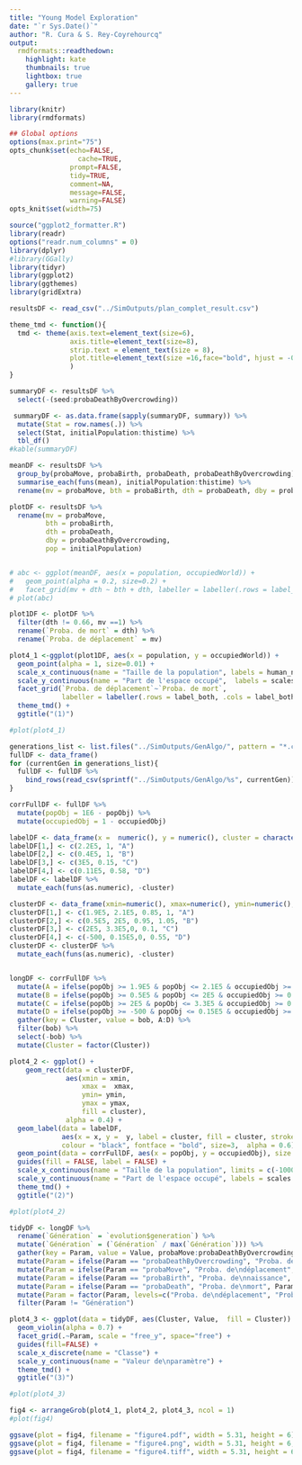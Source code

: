 ```yaml
---
title: "Young Model Exploration"
date: "`r Sys.Date()`"
author: "R. Cura & S. Rey-Coyrehourcq"
output:
  rmdformats::readthedown:
    highlight: kate
    thumbnails: true
    lightbox: true
    gallery: true
---
```



```r
library(knitr)
library(rmdformats)

## Global options
options(max.print="75")
opts_chunk$set(echo=FALSE,
	             cache=TRUE,
               prompt=FALSE,
               tidy=TRUE,
               comment=NA,
               message=FALSE,
               warning=FALSE)
opts_knit$set(width=75)
```

```r
source("ggplot2_formatter.R")
library(readr)
options("readr.num_columns" = 0)
library(dplyr)
#library(GGally)
library(tidyr)
library(ggplot2)
library(ggthemes)
library(gridExtra)

```

```r
resultsDF <- read_csv("../SimOutputs/plan_complet_result.csv")
```

```r
theme_tmd <- function(){
  tmd <- theme(axis.text=element_text(size=6),
               axis.title=element_text(size=8),
               strip.text = element_text(size = 8),
               plot.title=element_text(size =16,face="bold", hjust = -0.09,margin=margin(b=-15))
               )
}

```

```r
summaryDF <- resultsDF %>%
  select(-(seed:probaDeathByOvercrowding))

 summaryDF <- as.data.frame(sapply(summaryDF, summary)) %>%
  mutate(Stat = row.names(.)) %>%
  select(Stat, initialPopulation:thistime) %>%
  tbl_df()
#kable(summaryDF)
```

```r
meanDF <- resultsDF %>%
  group_by(probaMove, probaBirth, probaDeath, probaDeathByOvercrowding) %>%
  summarise_each(funs(mean), initialPopulation:thistime) %>%
  rename(mv = probaMove, bth = probaBirth, dth = probaDeath, dby = probaDeathByOvercrowding)

plotDF <- resultsDF %>%
  rename(mv = probaMove,
         bth = probaBirth,
         dth = probaDeath,
         dby = probaDeathByOvercrowding,
         pop = initialPopulation)


# abc <- ggplot(meanDF, aes(x = population, occupiedWorld)) +
#   geom_point(alpha = 0.2, size=0.2) +
#   facet_grid(mv + dth ~ bth + dth, labeller = labeller(.rows = label_both, .cols = label_both))
# plot(abc)
```

```r
plot1DF <- plotDF %>%
  filter(dth != 0.66, mv ==1) %>%
  rename(`Proba. de mort` = dth) %>%
  rename(`Proba. de déplacement` = mv)
```

```r
plot4_1 <-ggplot(plot1DF, aes(x = population, y = occupiedWorld)) +
  geom_point(alpha = 1, size=0.01) +
  scale_x_continuous(name = "Taille de la population", labels = human_numbers) +
  scale_y_continuous(name = "Part de l'espace occupé",  labels = scales::percent) +
  facet_grid(`Proba. de déplacement`~`Proba. de mort`,
             labeller = labeller(.rows = label_both, .cols = label_both)) +
  theme_tmd() +
  ggtitle("(1)")

#plot(plot4_1)
```

```r
generations_list <- list.files("../SimOutputs/GenAlgo/", pattern = "*.csv")
fullDF <- data_frame()
for (currentGen in generations_list){
  fullDF <- fullDF %>%
    bind_rows(read_csv(sprintf("../SimOutputs/GenAlgo/%s", currentGen)))
}

corrFullDF <- fullDF %>%
  mutate(popObj = 1E6 - popObj) %>%
  mutate(occupiedObj = 1 - occupiedObj)

labelDF <- data_frame(x =  numeric(), y = numeric(), cluster = character())
labelDF[1,] <- c(2.2E5, 1, "A")
labelDF[2,] <- c(0.4E5, 1, "B")
labelDF[3,] <- c(3E5, 0.15, "C")
labelDF[4,] <- c(0.11E5, 0.58, "D")
labelDF <- labelDF %>%
  mutate_each(funs(as.numeric), -cluster)

clusterDF <- data_frame(xmin=numeric(), xmax=numeric(), ymin=numeric(), ymax=numeric(), cluster=character())
clusterDF[1,] <- c(1.9E5, 2.1E5, 0.85, 1, "A")
clusterDF[2,] <- c(0.5E5, 2E5, 0.95, 1.05, "B")
clusterDF[3,] <- c(2E5, 3.3E5,0, 0.1, "C")
clusterDF[4,] <- c(-500, 0.15E5,0, 0.55, "D")
clusterDF <- clusterDF %>%
  mutate_each(funs(as.numeric), -cluster)


longDF <- corrFullDF %>%
  mutate(A = ifelse(popObj >= 1.9E5 & popObj <= 2.1E5 & occupiedObj >= 0.85 & occupiedObj <= 1, TRUE, FALSE)) %>%
  mutate(B = ifelse(popObj >= 0.5E5 & popObj <= 2E5 & occupiedObj >= 0.95 & occupiedObj <= 1.05, TRUE, FALSE)) %>%
  mutate(C = ifelse(popObj >= 2E5 & popObj <= 3.3E5 & occupiedObj >= 0 & occupiedObj <= 0.1, TRUE, FALSE)) %>%
  mutate(D = ifelse(popObj >= -500 & popObj <= 0.15E5 & occupiedObj >= 0 & occupiedObj <= 0.55, TRUE, FALSE)) %>%
  gather(key = Cluster, value = bob, A:D) %>%
  filter(bob) %>%
  select(-bob) %>%
  mutate(Cluster = factor(Cluster))

```

```r

plot4_2 <- ggplot() +
    geom_rect(data = clusterDF,
              aes(xmin = xmin,
                  xmax =  xmax,
                  ymin= ymin,
                  ymax = ymax,
                  fill = cluster),
              alpha = 0.4) +
  geom_label(data = labelDF,
             aes(x = x, y =  y, label = cluster, fill = cluster, stroke = cluster),
             colour = "black", fontface = "bold", size=3,  alpha = 0.6) +
  geom_point(data = corrFullDF, aes(x = popObj, y = occupiedObj), size = 0.1, alpha = 1) +
  guides(fill = FALSE, label = FALSE) +
  scale_x_continuous(name = "Taille de la population", limits = c(-1000, 350E3), labels = human_numbers) +
  scale_y_continuous(name = "Part de l'espace occupé", labels = scales::percent) +
  theme_tmd() +
  ggtitle("(2)")

#plot(plot4_2)

```

```r
tidyDF <- longDF %>%
  rename(`Génération` = `evolution$generation`) %>%
  mutate(`Génération` = (`Génération` / max(`Génération`))) %>%
  gather(key = Param, value = Value, probaMove:probaDeathByOvercrowding, `Génération`) %>%
  mutate(Param = ifelse(Param == "probaDeathByOvercrowding", "Proba. de mort\npar suffocation", Param)) %>%
  mutate(Param = ifelse(Param == "probaMove", "Proba. de\ndéplacement", Param)) %>%
  mutate(Param = ifelse(Param == "probaBirth", "Proba. de\nnaissance", Param)) %>%
  mutate(Param = ifelse(Param == "probaDeath", "Proba. de\nmort", Param)) %>%
  mutate(Param = factor(Param, levels=c("Proba. de\ndéplacement", "Proba. de\nmort", "Proba. de mort\npar suffocation", "Proba. de\nnaissance", "Génération"))) %>%
  filter(Param != "Génération")
```

```r
plot4_3 <- ggplot(data = tidyDF, aes(Cluster, Value,  fill = Cluster)) +
  geom_violin(alpha = 0.7) +
  facet_grid(.~Param, scale = "free_y", space="free") +
  guides(fill=FALSE) +
  scale_x_discrete(name = "Classe") +
  scale_y_continuous(name = "Valeur de\nparamètre") +
  theme_tmd() +
  ggtitle("(3)")

#plot(plot4_3)
```

```r
fig4 <- arrangeGrob(plot4_1, plot4_2, plot4_3, ncol = 1)
#plot(fig4)
```

```r
ggsave(plot = fig4, filename = "figure4.pdf", width = 5.31, height = 6)
ggsave(plot = fig4, filename = "figure4.png", width = 5.31, height = 6,  dpi = 300)
ggsave(plot = fig4, filename = "figure4.tiff", width = 5.31, height = 6,  dpi = 300)
```
